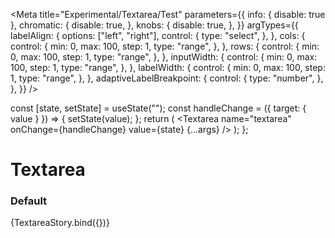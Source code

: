 

<Meta
  title="Experimental/Textarea/Test"
  parameters={{
    info: { disable: true },
    chromatic: {
      disable: true,
    },
    knobs: {
      disable: true,
    },
  }}
  argTypes={{
    labelAlign: {
      options: ["left", "right"],
      control: {
        type: "select",
      },
    },
    cols: {
      control: {
        min: 0,
        max: 100,
        step: 1,
        type: "range",
      },
    },
    rows: {
      control: {
        min: 0,
        max: 100,
        step: 1,
        type: "range",
      },
    },
    inputWidth: {
      control: {
        min: 0,
        max: 100,
        step: 1,
        type: "range",
      },
    },
    labelWidth: {
      control: {
        min: 0,
        max: 100,
        step: 1,
        type: "range",
      },
    },
    adaptiveLabelBreakpoint: {
      control: {
        type: "number",
      },
    },
  }}
/>

  const [state, setState] = useState("");
  const handleChange = ({ target: { value } }) => {
    setState(value);
  };
  return (
    <Textarea name="textarea" onChange={handleChange} value={state} {...args} />
  );
};

# Textarea

### Default

<Preview>
  <Story
    name="default"
    args={{
      expandable: Textarea.defaultProps.expandable,
      cols: 0,
      rows: 0,
      disabled: false,
      autoFocus: false,
      readOnly: false,
      placeholder: "",
      characterLimit: "",
      inputWidth: 100,
      warnOverLimit: Textarea.defaultProps.warnOverLimit,
      enforceCharacterLimit: Textarea.defaultProps.enforceCharacterLimit,
      label: "",
      labelHelp: "",
      labelInline: false,
      labelWidth: 30,
      labelAlign: undefined,
      adaptiveLabelBreakpoint: undefined,
      required: false,
    }}
  >
    {TextareaStory.bind({})}
  </Story>
</Preview>
